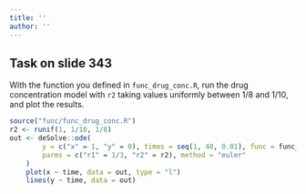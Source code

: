 ```yaml
---
title: ''
author: ''
---
```


## Task on slide 343

With the function you defined in `func_drug_conc.R`, run the drug concentration
model with `r2` taking values uniformly between 1/8 and 1/10, and plot the results.

```r
source("func/func_drug_conc.R")
r2 <- runif(1, 1/10, 1/8)
out <- deSolve::ode(
        y = c("x" = 1, "y" = 0), times = seq(1, 40, 0.01), func = func_drug_conc,
        parms = c("r1" = 1/3, "r2" = r2), method = "euler"
    )
    plot(x ~ time, data = out, type = "l")
    lines(y ~ time, data = out)

```
